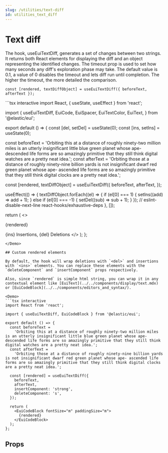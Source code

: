 ```yaml
---
slug: /utilities/text-diff
id: utilities_text_diff
---
```


# Text diff

The hook, useEuiTextDiff, generates a set of changes between two strings. It returns both React elements for displaying the diff and an object representing the identified changes. The timeout prop is used to set how many seconds any diff's exploration phase may take. The default value is 0.1, a value of 0 disables the timeout and lets diff run until completion. The higher the timeout, the more detailed the comparison.

`const [rendered, textDiffObject] = useEuiTextDiff({ beforeText, afterText });`

<Demo>
```tsx interactive
import React, { useState, useEffect } from 'react';

import {
  useEuiTextDiff,
  EuiCode,
  EuiSpacer,
  EuiTextColor,
  EuiText,
} from '@elastic/eui';

export default () => {
  const [del, setDel] = useState(0);
  const [ins, setIns] = useState(0);

  const beforeText =
    'Orbiting this at a distance of roughly ninety-two million miles is an utterly insignificant little blue green planet whose ape- descended life forms are so amazingly primitive that they still think digital watches are a pretty neat idea.';
  const afterText =
    'Orbiting those at a distance of roughly ninety-nine billion yards is not insignificant dwarf red green planet whose ape- ascended life forms are so amazingly primitive that they still think digital clocks are a pretty neat idea.';
  
  const [rendered, textDiffObject] = useEuiTextDiff({
    beforeText,
    afterText,
  });

  useEffect(() => {
    textDiffObject.forEach((el) => {
      if (el[0] === 1) {
        setIns((add) => add + 1);
      } else if (el[0] === -1) {
        setDel((sub) => sub + 1);
      }
    });
    // eslint-disable-next-line react-hooks/exhaustive-deps
  }, []);

  return (
    <>
      <EuiText>
        <p>{rendered}</p>
      </EuiText>
      <EuiSpacer />
      <EuiCode>
        <EuiTextColor color="success"> {ins} </EuiTextColor> Insertions,
        <EuiTextColor color="danger"> {del} </EuiTextColor>
        Deletions
      </EuiCode>
    </>
  );
};
```
</Demo>

## Custom rendered elements

By default, the hook will wrap deletions with `<del>` and insertions with `<ins>` elements. You can replace these elements with the `deleteComponent` and `insertComponent` props respectively.

Also, since `rendered` is simple html string, you can wrap it in any contextual element like [EuiText](../../components/display/text.mdx) or [EuiCodeBlock](../../components/editors_and_syntax/).

<Demo>
```tsx interactive
import React from 'react';

import { useEuiTextDiff, EuiCodeBlock } from '@elastic/eui';

export default () => {
  const beforeText =
    'Orbiting this at a distance of roughly ninety-two million miles is an utterly insignificant little blue green planet whose ape- descended life forms are so amazingly primitive that they still think digital watches are a pretty neat idea.';
  const afterText =
    'Orbiting those at a distance of roughly ninety-nine billion yards is not insignificant dwarf red green planet whose ape- ascended life forms are so amazingly primitive that they still think digital clocks are a pretty neat idea.';
  
  const [rendered] = useEuiTextDiff({
    beforeText,
    afterText,
    insertComponent: 'strong',
    deleteComponent: 's',
  });

  return (
    <EuiCodeBlock fontSize="m" paddingSize="m">
      {rendered}
    </EuiCodeBlock>
  );
};
```
</Demo>

## Props


<PropTable definition={docgen.useEuiTextDiff} />
